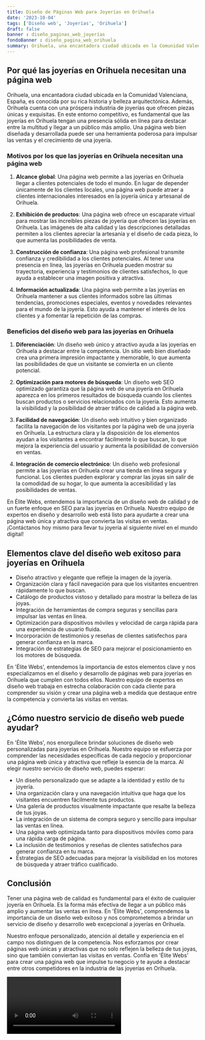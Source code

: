 ```yaml
---
title: Diseño de Páginas Web para Joyerías en Orihuela
date: '2023-10-04'
tags: ['Diseño web', 'Joyerías', 'Orihuela']
draft: false
banner : diseño_paginas_web_joyerías
fondoBanner : diseño_pagina_web_orihuela
summary: Orihuela, una encantadora ciudad ubicada en la Comunidad Valenciana, España, es conocida por su rica historia y belleza arquitectónica. Además, Orihuela cuenta con una próspera industria de joyerías que ofrecen piezas únicas y exquisitas. En este entorno competitivo, es fundamental que las joyerías en Orihuela tengan una presencia sólida en línea para destacar entre la multitud y llegar a un público más amplio. Una página web bien diseñada y desarrollada puede ser una herramienta poderosa para impulsar las ventas y el crecimiento de una joyería.
---
```


## Por qué las joyerías en Orihuela necesitan una página web

Orihuela, una encantadora ciudad ubicada en la Comunidad Valenciana, España, es conocida por su rica historia y belleza arquitectónica. Además, Orihuela cuenta con una próspera industria de joyerías que ofrecen piezas únicas y exquisitas. En este entorno competitivo, es fundamental que las joyerías en Orihuela tengan una presencia sólida en línea para destacar entre la multitud y llegar a un público más amplio. Una página web bien diseñada y desarrollada puede ser una herramienta poderosa para impulsar las ventas y el crecimiento de una joyería.

### Motivos por los que las joyerías en Orihuela necesitan una página web

1. **Alcance global**: Una página web permite a las joyerías en Orihuela llegar a clientes potenciales de todo el mundo. En lugar de depender únicamente de los clientes locales, una página web puede atraer a clientes internacionales interesados en la joyería única y artesanal de Orihuela.

2. **Exhibición de productos**: Una página web ofrece un escaparate virtual para mostrar las increíbles piezas de joyería que ofrecen las joyerías en Orihuela. Las imágenes de alta calidad y las descripciones detalladas permiten a los clientes apreciar la artesanía y el diseño de cada pieza, lo que aumenta las posibilidades de venta.

3. **Construcción de confianza**: Una página web profesional transmite confianza y credibilidad a los clientes potenciales. Al tener una presencia en línea, las joyerías en Orihuela pueden mostrar su trayectoria, experiencia y testimonios de clientes satisfechos, lo que ayuda a establecer una imagen positiva y atractiva.

4. **Información actualizada**: Una página web permite a las joyerías en Orihuela mantener a sus clientes informados sobre las últimas tendencias, promociones especiales, eventos y novedades relevantes para el mundo de la joyería. Esto ayuda a mantener el interés de los clientes y a fomentar la repetición de las compras.

### Beneficios del diseño web para las joyerías en Orihuela

1. **Diferenciación**: Un diseño web único y atractivo ayuda a las joyerías en Orihuela a destacar entre la competencia. Un sitio web bien diseñado crea una primera impresión impactante y memorable, lo que aumenta las posibilidades de que un visitante se convierta en un cliente potencial.

2. **Optimización para motores de búsqueda**: Un diseño web SEO optimizado garantiza que la página web de una joyería en Orihuela aparezca en los primeros resultados de búsqueda cuando los clientes buscan productos o servicios relacionados con la joyería. Esto aumenta la visibilidad y la posibilidad de atraer tráfico de calidad a la página web.

3. **Facilidad de navegación**: Un diseño web intuitivo y bien organizado facilita la navegación de los visitantes por la página web de una joyería en Orihuela. La estructura clara y la disposición de los elementos ayudan a los visitantes a encontrar fácilmente lo que buscan, lo que mejora la experiencia del usuario y aumenta la posibilidad de conversión en ventas.

4. **Integración de comercio electrónico**: Un diseño web profesional permite a las joyerías en Orihuela crear una tienda en línea segura y funcional. Los clientes pueden explorar y comprar las joyas sin salir de la comodidad de su hogar, lo que aumenta la accesibilidad y las posibilidades de ventas.

En Élite Webs, entendemos la importancia de un diseño web de calidad y de un fuerte enfoque en SEO para las joyerías en Orihuela. Nuestro equipo de expertos en diseño y desarrollo web está listo para ayudarte a crear una página web única y atractiva que convierta las visitas en ventas. ¡Contáctanos hoy mismo para llevar tu joyería al siguiente nivel en el mundo digital!

<GifSeo />

<Cta />

## Elementos clave del diseño web exitoso para joyerías en Orihuela

- Diseño atractivo y elegante que refleje la imagen de la joyería.
- Organización clara y fácil navegación para que los visitantes encuentren rápidamente lo que buscan.
- Catálogo de productos vistoso y detallado para mostrar la belleza de las joyas.
- Integración de herramientas de compra seguras y sencillas para impulsar las ventas en línea.
- Optimización para dispositivos móviles y velocidad de carga rápida para una experiencia de usuario fluida.
- Incorporación de testimonios y reseñas de clientes satisfechos para generar confianza en la marca.
- Integración de estrategias de SEO para mejorar el posicionamiento en los motores de búsqueda.

En 'Élite Webs', entendemos la importancia de estos elementos clave y nos especializamos en el diseño y desarrollo de páginas web para joyerías en Orihuela que cumplen con todos ellos. Nuestro equipo de expertos en diseño web trabaja en estrecha colaboración con cada cliente para comprender su visión y crear una página web a medida que destaque entre la competencia y convierta las visitas en ventas.

## ¿Cómo nuestro servicio de diseño web puede ayudar?

En 'Élite Webs', nos enorgullece brindar soluciones de diseño web personalizadas para joyerías en Orihuela. Nuestro equipo se esfuerza por comprender las necesidades específicas de cada negocio y proporcionar una página web única y atractiva que refleje la esencia de la marca. Al elegir nuestro servicio de diseño web, puedes esperar:

- Un diseño personalizado que se adapte a la identidad y estilo de tu joyería.
- Una organización clara y una navegación intuitiva que haga que los visitantes encuentren fácilmente tus productos.
- Una galería de productos visualmente impactante que resalte la belleza de tus joyas.
- La integración de un sistema de compra seguro y sencillo para impulsar las ventas en línea.
- Una página web optimizada tanto para dispositivos móviles como para una rápida carga de página.
- La inclusión de testimonios y reseñas de clientes satisfechos para generar confianza en tu marca.
- Estrategias de SEO adecuadas para mejorar la visibilidad en los motores de búsqueda y atraer tráfico cualificado.

## Conclusión

Tener una página web de calidad es fundamental para el éxito de cualquier joyería en Orihuela. Es la forma más efectiva de llegar a un público más amplio y aumentar las ventas en línea. En 'Élite Webs', comprendemos la importancia de un diseño web exitoso y nos comprometemos a brindar un servicio de diseño y desarrollo web excepcional a joyerías en Orihuela.

Nuestro enfoque personalizado, atención al detalle y experiencia en el campo nos distinguen de la competencia. Nos esforzamos por crear páginas web únicas y atractivas que no solo reflejen la belleza de tus joyas, sino que también conviertan las visitas en ventas. Confía en 'Élite Webs' para crear una página web que impulse tu negocio y te ayude a destacar entre otros competidores en la industria de las joyerías en Orihuela.

<Video />

<CtaBot job='Joyerías' city='Orihuela'/>

<Gmaps query='Orihuela+españa+maps' />